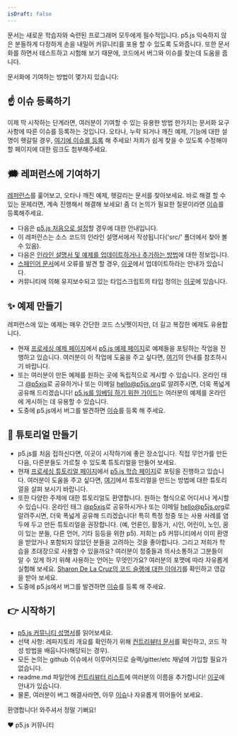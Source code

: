 ```yaml
---
isDraft: false
---
```

문서는 새로운 학습자와 숙련된 프로그래머 모두에게 필수적입니다. p5.js 익숙하지 않은 분들하게 다정하게 손을 내밀어 커뮤니티를 포용 할 수 있도록 도와줍니다. 또한 문서화를 하면서 테스트하고 시험해 보기 때문에, 코드에서 버그와 이슈를 찾는데 도움을 줍니다.

문서화에 기여하는 방법이 몇가지 있습니다:

## ☝️ 이슈 등록하기

이제 막 시작하는 단계라면, 여러분이 기여할 수 있는 유용한 방법 한가지는 문서화 요구사항에 따른 이슈를 등록하는 것입니다. 오타나, 누락 되거나 깨진 예제, 기능에 대한 설명이 헷갈릴 경우, [여기에 이슈를 등록](https://github.com/processing/p5.js/issues) 해 주세요! 저희가 쉽게 찾을 수 있도록 수정해야 할 페이지에 대한 링크도 첨부해주세요.

## 🗯 레퍼런스에 기여하기

[레퍼런스](http://p5js.org/reference/)를 훑어보고, 오타나 깨진 예제, 헷갈리는 문서를 찾아보세요. 바로 해결 할 수 있는 문제라면, 계속 진행해서 해결해 보세요! 좀 더 논의가 필요한 질문이라면 [이슈](https://github.com/processing/p5.js/issues/new)를 등록해주세요.

* 다음은 [p5.js 처음으로 설정](./README/)할 경우에 대한 안내입니다.
* 이 레퍼런스는 소스 코드의 인라인 설명서에서 작성됩니다('src/' 폴더에서 찾아 볼 수 있음).
* 다음은 [인라인 설명서 및 예제를 업데이트하거나 추가하는 방법](./inline_documentation/)에 대한 정보입니다.
* [스페인어 문서](http://p5js.org/es)에서 오류를 발견 할 경우, [이곳](https://github.com/processing/p5.js-website#internationalization-i18n-and-structure)에서 업데이트하라는 안내가 있습니다.
* 커뮤니티에 의해 유지보수되고 있는 타입스크립트의 타입 정의는 [이곳](https://github.com/p5-types/p5.ts)에 있습니다.

## ✨ 예제 만들기

레퍼런스에 있는 예제는 매우 간단한 코드 스닛펫이지만, 더 길고 복잡한 예제도 유용합니다.

* 현재 [프로세싱 예제 페이지](https://processing.org/examples/)에서 [p5.js 예제 페이지](http://p5js.org/examples)로 예제들을 포팅하는 작업을 진행하고 있습니다. 여러분이 이 작업에 도움을 주고 싶다면, [여기](https://github.com/processing/p5.js-website/blob/main/contributor_docs/Adding_examples/)의 안내를 참조하시기 바랍니다.
* 또는 여러분이 만든 예제를 원하는 곳에 독립적으로 게시할 수 있습니다. 온라인 태그 [@p5xjs](https://twitter.com/p5xjs)로 공유하거나 또는 이메일 [hello@p5js.org](mailto:hello@p5js.org)로 알려주시면, 더욱 폭넓게 공유해 드리겠습니다! [p5.js를 임베딩 하기 위한 가이드](https://github.com/processing/p5.js/wiki/Embedding-p5.js)는 여러분의 예제를 온라인에 게시하는 데 유용할 수 있습니다.
* 도중에 p5.js에서 버그를 발견하면 [이슈](https://github.com/processing/p5.js/issues)를 등록 해 주세요.

## 👯 튜토리얼 만들기

* p5.js를 처음 접하신다면, 이곳이 시작하기에 좋은 장소입니다. 직접 무언가를 만든 다음, 다른분들도 가르칠 수 있도록 튜토리얼을 만들어 보세요.
* 현재 [프로세싱 튜토리얼 페이지](https://processing.org/tutorials)에서 [p5.js 학습 페이지](http://p5js.org/learn)로 포팅을 진행하고 있습니다. 여러분이 도움을 주고 싶다면, [여기](https://p5js.org/learn/tutorial-guide.html)에서 튜토리얼을 만드는 방법에 대한 튜토리얼을 살펴 보시기 바랍니다.
* 또한 다양한 주제에 대한 튜토리얼도 환영합니다. 원하는 형식으로 어디서나 게시할 수 있습니다. 온라인 태그 [@p5xjs](https://twitter.com/p5xjs)로 공유하시거나 또는 이메일 [hello@p5js.org](mailto:hello@p5js.org)로 알려주시면, 더욱 폭넓게 공유해 드리겠습니다! 특히 특정 청중 또는 사용 사례를 염두에 두고 만든 튜토리얼을 권장합니다. (예, 언론인, 활동가, 시인, 어린이, 노인, 꿈이 있는 분들, 다른 언어, 기타 등등을 위한 p5). 저희는 p5 커뮤니티에서 이미 환영을 받았거나 포함되지 않았던 분들을 고려하는 것을 좋아합니다. 그리고 저희가 학습을 초대장으로 사용할 수 있을까요? 여러분이 청중들과 의사소통하고 그분들이 알 수 있게 하기 위해 사용하는 언어는 무엇인가요? 여러분의 포맷에 따라 자유롭게 실험해 보세요. [Sharon De La Cruz의 코드 슬랭에 대한 이야기](https://www.youtube.com/watch?v=CFT6w9NKfCs)를 확인하고 영감을 받아 보세요.
* 도중에 p5.js에서 버그를 발견하면 [이슈](https://github.com/processing/p5.js/issues)를 등록 해 주세요.

## 👉 시작하기

* [p5.js 커뮤니티 성명서](http://p5js.org/community/)를 읽어보세요.
* 선택 사항: 레파지토리 개요를 확인하기 위해 [컨트리뷰터 문서](./README/)를 확인하고, 코드 작성 방법을 배웁니다(해당되는 경우).
* 모든 논의는 github 이슈에서 이루어지므로 슬랙/gitter/etc 채널에 가입할 필요가 없습니다.
* readme.md 파일안에 [컨트리뷰터 리스트](https://github.com/processing/p5.js#contributors)에 여러분의 이름을 추가합니다!  [이곳](https://github.com/processing/p5.js/issues/2309)에 안내가 있습니다.
* 물론, 여러분이 버그 해결사라면, 아무 [이슈](https://github.com/processing/p5.js/issues)나 자유롭게 뛰어들어 보세요.

환영합니다! 와주셔서 정말 기뻐요!

❤️ p5.js 커뮤니티
